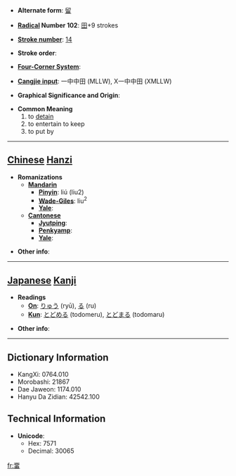 * '''Alternate form''': [[留]]

* '''[[Wiktionary:Chinese radical index| Radical]] Number 102''': [[Wiktionary:Chinese radical index 田|田]]+9 strokes

* '''[[Wiktionary:Chinese total strokes index|Stroke number]]''': [[Wiktionary:Chinese total strokes index 14|14]]

* '''Stroke order''': 

* '''[[Wiktionary:Chinese four corner index|Four-Corner System]]''': 

* '''[[Wiktionary:Chinese Cangjie index|Cangjie input]]''': 一中中田 (MLLW), X一中中田 (XMLLW)

* '''Graphical Significance and Origin''': 

* '''Common Meaning'''
*# to [[detain]]
*# to entertain to keep
*# to put by


----

== [[Chinese]] [[Hanzi]] ==

* '''Romanizations'''
** '''[[Mandarin]]'''
*** '''[[Pinyin]]''': liú (liu2)
*** '''[[Wade-Giles]]''': liu<sup>2</sup>
*** '''[[Yale]]''': 
** '''[[Cantonese]]'''
*** '''[[Jyutping]]''':
*** '''[[Penkyamp]]''': 
*** '''[[Yale]]''': 

* '''Other info''': 

----

== [[Japanese]] [[Kanji]] ==

* '''Readings'''
** '''[[On]]''': [[りゅう]] (ryū), [[る]] (ru)
** '''[[Kun]]''': [[とどめる]] (todomeru), [[とどまる]] (todomaru)

* '''Other info''':  

----

== Dictionary Information ==

* KangXi: 0764.010
* Morobashi: 21867
* Dae Jaweon: 1174.010
* Hanyu Da Zidian: 42542.100

== Technical Information ==

* '''Unicode''':
** Hex: 7571
** Decimal: 30065

[[fr:畱]]